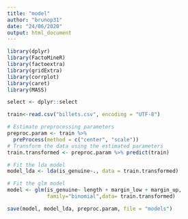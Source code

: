 ```yaml
---
title: "model"
author: "brunop31"
date: "24/06/2020"
output: html_document
---
```


```r
library(dplyr)
library(FactoMineR)
library(factoextra)
library(gridExtra)
library(corrplot)
library(caret)
library(MASS)

select <- dplyr::select
```

```r
train<-read.csv("billets.csv", encoding = "UTF-8")

# Estimate preprocessing parameters
preproc.param <- train %>% 
  preProcess(method = c("center", "scale"))
# Transform the data using the estimated parameters
train.transformed <- preproc.param %>% predict(train)

# Fit the lda model
model_lda <- lda(is_genuine~., data = train.transformed)

# Fit the glm model
model <- glm(is_genuine~ length + margin_low + margin_up,
             family="binomial",data= train.transformed)
```

```r
save(model, model_lda, preproc.param, file = "models")
```
